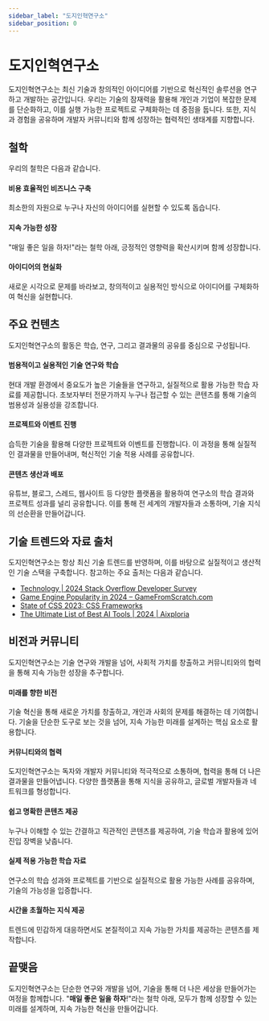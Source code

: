 ```yaml
---
sidebar_label: "도지인혁연구소"
sidebar_position: 0
---
```


# 도지인혁연구소

도지인혁연구소는 최신 기술과 창의적인 아이디어를 기반으로 혁신적인 솔루션을 연구하고 개발하는 공간입니다. 우리는 기술의 잠재력을 활용해 개인과 기업이 복잡한 문제를 단순화하고, 이를 실행 가능한 프로젝트로 구체화하는 데 중점을 둡니다. 또한, 지식과 경험을 공유하며 개발자 커뮤니티와 함께 성장하는 협력적인 생태계를 지향합니다.

## 철학

우리의 철학은 다음과 같습니다.

#### 비용 효율적인 비즈니스 구축

최소한의 자원으로 누구나 자신의 아이디어를 실현할 수 있도록 돕습니다.

#### 지속 가능한 성장

"매일 좋은 일을 하자!"라는 철학 아래, 긍정적인 영향력을 확산시키며 함께 성장합니다.

#### 아이디어의 현실화

새로운 시각으로 문제를 바라보고, 창의적이고 실용적인 방식으로 아이디어를 구체화하여 혁신을 실현합니다.

## 주요 컨텐츠

도지인혁연구소의 활동은 학습, 연구, 그리고 결과물의 공유를 중심으로 구성됩니다.

#### 범용적이고 실용적인 기술 연구와 학습

현대 개발 환경에서 중요도가 높은 기술들을 연구하고, 실질적으로 활용 가능한 학습 자료를 제공합니다. 초보자부터 전문가까지 누구나 접근할 수 있는 콘텐츠를 통해 기술의 범용성과 실용성을 강조합니다.

#### 프로젝트와 이벤트 진행

습득한 기술을 활용해 다양한 프로젝트와 이벤트를 진행합니다. 이 과정을 통해 실질적인 결과물을 만들어내며, 혁신적인 기술 적용 사례를 공유합니다.

#### 콘텐츠 생산과 배포

유튜브, 블로그, 스레드, 웹사이트 등 다양한 플랫폼을 활용하여 연구소의 학습 결과와 프로젝트 성과를 널리 공유합니다. 이를 통해 전 세계의 개발자들과 소통하며, 기술 지식의 선순환을 만들어갑니다.

## 기술 트렌드와 자료 출처

도지인혁연구소는 항상 최신 기술 트렌드를 반영하며, 이를 바탕으로 실질적이고 생산적인 기술 스택을 구축합니다. 참고하는 주요 출처는 다음과 같습니다.

- [Technology | 2024 Stack Overflow Developer Survey](https://survey.stackoverflow.co/2024/technology/)
- [Game Engine Popularity in 2024 – GameFromScratch.com](https://gamefromscratch.com/game-engine-popularity-in-2024/)
- [State of CSS 2023: CSS Frameworks](https://2023.stateofcss.com/en-US/css-frameworks/)
- [The Ultimate List of Best AI Tools | 2024 | Aixploria](https://www.aixploria.com/en/ultimate-list-ai/)

## 비전과 커뮤니티

도지인혁연구소는 기술 연구와 개발을 넘어, 사회적 가치를 창출하고 커뮤니티와의 협력을 통해 지속 가능한 성장을 추구합니다.

#### 미래를 향한 비전

기술 혁신을 통해 새로운 가치를 창출하고, 개인과 사회의 문제를 해결하는 데 기여합니다. 기술을 단순한 도구로 보는 것을 넘어, 지속 가능한 미래를 설계하는 핵심 요소로 활용합니다.

#### 커뮤니티와의 협력

도지인혁연구소는 독자와 개발자 커뮤니티와 적극적으로 소통하며, 협력을 통해 더 나은 결과물을 만들어냅니다. 다양한 플랫폼을 통해 지식을 공유하고, 글로벌 개발자들과 네트워크를 형성합니다.

#### 쉽고 명확한 콘텐츠 제공

누구나 이해할 수 있는 간결하고 직관적인 콘텐츠를 제공하여, 기술 학습과 활용에 있어 진입 장벽을 낮춥니다.

#### 실제 적용 가능한 학습 자료

연구소의 학습 성과와 프로젝트를 기반으로 실질적으로 활용 가능한 사례를 공유하며, 기술의 가능성을 입증합니다.

#### 시간을 초월하는 지식 제공

트렌드에 민감하게 대응하면서도 본질적이고 지속 가능한 가치를 제공하는 콘텐츠를 제작합니다.

## 끝맺음

도지인혁연구소는 단순한 연구와 개발을 넘어, 기술을 통해 더 나은 세상을 만들어가는 여정을 함께합니다. "**매일 좋은 일을 하자**!"라는 철학 아래, 모두가 함께 성장할 수 있는 미래를 설계하며, 지속 가능한 혁신을 만들어갑니다.

